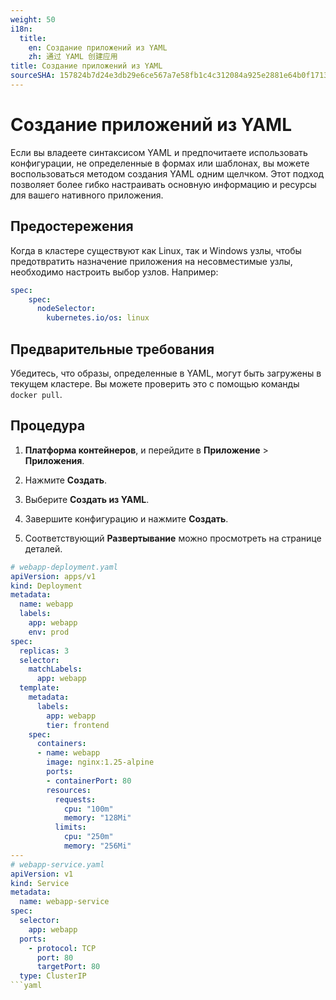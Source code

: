 ```yaml
---
weight: 50
i18n:
  title:
    en: Создание приложений из YAML
    zh: 通过 YAML 创建应用
title: Создание приложений из YAML
sourceSHA: 157824b7d24e3db29e6ce567a7e58fb1c4c312084a925e2881e64b0f1713f9b7
---
```


# Создание приложений из YAML

Если вы владеете синтаксисом YAML и предпочитаете использовать конфигурации, не определенные в формах или шаблонах, вы можете воспользоваться методом создания YAML одним щелчком. Этот подход позволяет более гибко настраивать основную информацию и ресурсы для вашего нативного приложения.

## Предостережения

Когда в кластере существуют как Linux, так и Windows узлы, чтобы предотвратить назначение приложения на несовместимые узлы, необходимо настроить выбор узлов. Например:

```yaml
spec:
    spec:
      nodeSelector:
        kubernetes.io/os: linux
```

## Предварительные требования

Убедитесь, что образы, определенные в YAML, могут быть загружены в текущем кластере. Вы можете проверить это с помощью команды `docker pull`.

## Процедура

1. **Платформа контейнеров**, и перейдите в **Приложение** > **Приложения**.

2. Нажмите **Создать**.

3. Выберите **Создать из YAML**.

4. Завершите конфигурацию и нажмите **Создать**.

5. Соответствующий **Развертывание** можно просмотреть на странице деталей.

````yaml
# webapp-deployment.yaml
apiVersion: apps/v1
kind: Deployment
metadata:
  name: webapp
  labels:
    app: webapp
    env: prod
spec:
  replicas: 3
  selector:
    matchLabels:
      app: webapp
  template:
    metadata:
      labels:
        app: webapp
        tier: frontend
    spec:
      containers:
      - name: webapp
        image: nginx:1.25-alpine
        ports:
        - containerPort: 80
        resources:
          requests:
            cpu: "100m"
            memory: "128Mi"
          limits:
            cpu: "250m"
            memory: "256Mi"
---
# webapp-service.yaml
apiVersion: v1
kind: Service
metadata:
  name: webapp-service
spec:
  selector:
    app: webapp
  ports:
    - protocol: TCP
      port: 80
      targetPort: 80
  type: ClusterIP
```yaml
````
